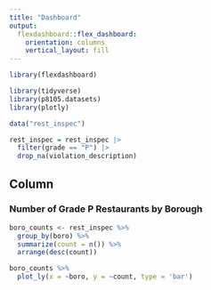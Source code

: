 ```yaml
---
title: "Dashboard"
output: 
  flexdashboard::flex_dashboard:
    orientation: columns
    vertical_layout: fill
---
```


```r
library(flexdashboard)

library(tidyverse)
library(p8105.datasets)
library(plotly)
```

```r
data("rest_inspec")

rest_inspec = rest_inspec |>
  filter(grade == "P") |>
  drop_na(violation_description)
```

Column {data-width=650}
-----------------------------------------------------------------------

### Number of Grade P Restaurants by Borough

```r
boro_counts <- rest_inspec %>%
  group_by(boro) %>%
  summarize(count = n()) %>%
  arrange(desc(count))

boro_counts %>%
  plot_ly(x = ~boro, y = ~count, type = 'bar')
```

